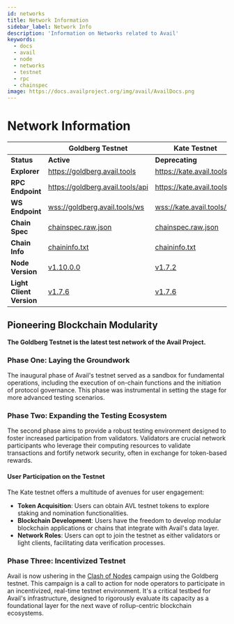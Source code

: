 ```yaml
---
id: networks
title: Network Information
sidebar_label: Network Info
description: 'Information on Networks related to Avail'
keywords:
  - docs
  - avail
  - node
  - networks
  - testnet
  - rpc
  - chainspec
image: https://docs.availproject.org/img/avail/AvailDocs.png
---
```


# Network Information

|                          | **Goldberg Testnet**                                                                 | **Kate Testnet**                                                                     | **Testnet Phase 1**                                                                            |
| ------------------------ | ------------------------------------------------------------------------------------ | ------------------------------------------------------------------------------------ | ---------------------------------------------------------------------------------------------- |
| **Status**               | **Active**                                                                           | **Deprecating**                                                                      | **Retired**                                                                                    |
| **Explorer**             | [<ins>https://goldberg.avail.tools</ins>](https://goldberg.avail.tools)              | [<ins>https://kate.avail.tools</ins>](https://kate.avail.tools)                      | [<ins>https://testnet.avail.tools</ins>](https://testnet.avail.tools)                          |
| **RPC Endpoint**         | [<ins>https://goldberg.avail.tools/api</ins>](https://goldberg.avail.tools/api)      | [<ins>https://kate.avail.tools</ins>](https://kate.avail.tools)                      | [<ins>https://kate.avail.tools/</ins>](https://kate.avail.tools/)                              |
| **WS Endpoint**          | [<ins>wss://goldberg.avail.tools/ws</ins>](wss://goldberg.avail.tools/ws)            | [<ins>wss://kate.avail.tools/ws</ins>](wss://kate.avail.tools/ws)                    | [<ins>wss://testnet.avail.tools/ws</ins>](wss://testnet.avail.tools/ws)                        |
| **Chain Spec**           | [<ins>chainspec.raw.json</ins>](https://goldberg.avail.tools/chainspec.json)         | [<ins>chainspec.raw.json</ins>](https://kate.avail.tools/#/explorer/chainspec)       | -                                                                                              |
| **Chain Info**           | [<ins>chaininfo.txt</ins>](https://goldberg.avail.tools/chaininfo.txt)               | [<ins>chaininfo.txt</ins>](https://kate.avail.tools/chaininfo.txt)                   | -                                                                                              |
| **Node Version**         | [<ins>v1.10.0.0</ins>](https://github.com/availproject/avail/releases/tag/v1.10.0.0) | [<ins>v1.7.2</ins>](https://github.com/availproject/avail/releases/tag/v1.7.2)       | [<ins>v1.5.0-303f39d</ins>](https://github.com/availproject/avail/releases/tag/v1.5.0-303f39d) |
| **Light Client Version** | [<ins>v1.7.6</ins>](https://github.com/availproject/avail-light/releases/tag/v1.7.6) | [<ins>v1.7.6</ins>](https://github.com/availproject/avail-light/releases/tag/v1.7.6) | [<ins>1.3.1</ins>](https://github.com/availproject/avail-light/releases/tag/v1.3.1)            |

## Pioneering Blockchain Modularity

**The Goldberg Testnet is the latest test network of the Avail Project.**

### Phase One: Laying the Groundwork

The inaugural phase of Avail's testnet served as a sandbox for fundamental
operations, including the execution of on-chain functions and the initiation
of protocol governance. This phase was instrumental in setting the stage for
more advanced testing scenarios.

### Phase Two: Expanding the Testing Ecosystem

The second phase aims to provide a robust testing environment designed to foster
increased participation from validators. Validators are crucial network participants
who leverage their computing resources to validate transactions and fortify network
security, often in exchange for token-based rewards.

#### User Participation on the Testnet

The Kate testnet offers a multitude of avenues for user engagement:

- **Token Acquisition**: Users can obtain AVL testnet tokens to explore staking and
  nomination functionalities.
- **Blockchain Development**: Users have the freedom to develop modular blockchain applications
  or chains that integrate with Avail's data layer.
- **Network Roles**: Users can opt to join the testnet as either validators or light clients,
  facilitating data verification processes.

### Phase Three: Incentivized Testnet

Avail is now ushering in the [<ins>Clash of Nodes</ins>](/category/clash-of-nodes/) campaign using the Goldberg testnet. This campaign is a call to action for node operators to participate in an incentivized, real-time testnet environment. It's a critical testbed for Avail's infrastructure, designed to rigorously evaluate its capacity as a foundational layer for the next wave of rollup-centric blockchain ecosystems.